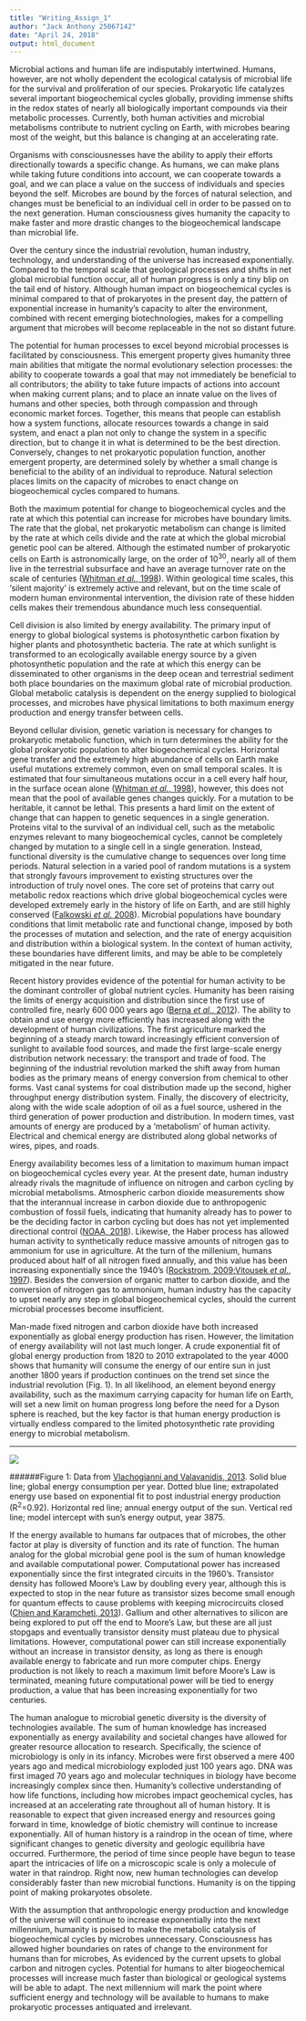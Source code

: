 ```yaml
---
title: "Writing_Assign_1"
author: "Jack Anthony 25067142"
date: "April 24, 2018"
output: html_document
---
```



Microbial actions and human life are indisputably intertwined. Humans, however, are not wholly dependent the ecological catalysis of microbial life for the survival and proliferation of our species. Prokaryotic life catalyzes several important biogeochemical cycles globally, providing immense shifts in the redox states of nearly all biologically important compounds via their metabolic processes. Currently, both human activities and microbial metabolisms contribute to nutrient cycling on Earth, with microbes bearing most of the weight, but this balance is changing at an accelerating rate. 

Organisms with consciousnesses have the ability to apply their efforts directionally towards a specific change. As humans, we can make plans while taking future conditions into account, we can cooperate towards a goal, and we can place a value on the success of individuals and species beyond the self. Microbes are bound by the forces of natural selection, and changes must be beneficial to an individual cell in order to be passed on to the next generation. Human consciousness gives humanity the capacity to make faster and more drastic changes to the biogeochemical landscape than microbial life. 

Over the century since the industrial revolution, human industry, technology, and understanding of the universe has increased exponentially. Compared to the temporal scale that geological processes and shifts in net global microbial function occur, all of human progress is only a tiny blip on the tail end of history. Although human impact on biogeochemical cycles is minimal compared to that of prokaryotes in the present day, the pattern of exponential increase in humanity’s capacity to alter the environment, combined with recent emerging biotechnologies, makes for a compelling argument that microbes will become replaceable in the not so distant future. 

The potential for human processes to excel beyond microbial processes is facilitated by consciousness. This emergent property gives humanity three main abilities that mitigate the normal evolutionary selection processes: the ability to cooperate towards a goal that may not immediately be beneficial to all contributors; the ability to take future impacts of actions into account when making current plans; and to place an innate value on the lives of humans and other species, both through compassion and through economic market forces. Together, this means that people can establish how a system functions, allocate resources towards a change in said system, and enact a plan not only to change the system in a specific direction, but to change it in what is determined to be the best direction. Conversely, changes to net prokaryotic population function, another emergent property, are determined solely by whether a small change is beneficial to the ability of an individual to reproduce. Natural selection places limits on the capacity of microbes to enact change on biogeochemical cycles compared to humans. 

Both the maximum potential for change to biogeochemical cycles and the rate at which this potential can increase for microbes have boundary limits. The rate that the global, net prokaryotic metabolism can change is limited by the rate at which cells divide and the rate at which  the global microbial genetic pool can be altered. Although the estimated number of prokaryotic cells on Earth is astronomically large, on the order of 10^30^, nearly all of them live in the terrestrial subsurface and have an average turnover rate on the scale of centuries ([Whitman _et al._, 1998](http://www.pnas.org/content/95/12/6578)). Within geological time scales, this ‘silent majority’ is extremely active and relevant, but on the time scale of modern human environmental intervention, the division rate of these hidden cells makes their tremendous abundance much less consequential. 

Cell division is also limited by energy availability. The primary input of energy to global biological systems is photosynthetic carbon fixation by higher plants and photosynthetic bacteria. The rate at which sunlight is transformed to an ecologically available energy source by a given photosynthetic population and the rate at which this energy can be disseminated to other organisms in the deep ocean and terrestrial sediment both place boundaries on the maximum global rate of microbial production. Global metabolic catalysis is dependent on the energy supplied to biological processes, and microbes have physical limitations to both maximum energy production and energy transfer between cells.

Beyond cellular division, genetic variation is necessary for changes to prokaryotic metabolic function, which in turn determines the ability for the global prokaryotic population to alter biogeochemical cycles. Horizontal gene transfer and the extremely high abundance of cells on Earth make useful mutations extremely common, even on small temporal scales. It is estimated that four simultaneous mutations occur in a cell every half hour, in the surface ocean alone ([Whitman _et al._, 1998](http://www.pnas.org/content/95/12/6578)), however, this does not mean that the pool of available genes changes quickly. For a mutation to be heritable, it cannot be lethal. This presents a hard limit on the extent of change that can happen to genetic sequences in a single generation. Proteins vital to the survival of an individual cell, such as the metabolic enzymes relevant to many biogeochemical cycles, cannot be completely changed by mutation to a single cell in a single generation. Instead, functional diversity is the cumulative change to sequences over long time periods. Natural selection in a varied pool of random mutations is a system that strongly favours improvement to existing structures over the introduction of truly novel ones. The core set of proteins that carry out metabolic redox reactions which drive global biogeochemical cycles were developed extremely early in the history of life on Earth, and are still highly conserved ([Falkowski _et al._ 2008](https://www.ncbi.nlm.nih.gov/pubmed/18497287)). Microbial populations have boundary conditions that limit metabolic rate and functional change, imposed by both the processes of mutation and selection, and the rate of energy acquisition and distribution within a biological system. In the context of human activity, these boundaries have different limits, and may be able to be completely mitigated in the near future.

Recent history provides evidence of the potential for human activity to be the dominant controller of global nutrient cycles. Humanity has been raising the limits of energy acquisition and distribution since the first use of controlled fire, nearly 600 000 years ago ([Berna _et al._, 2012](http://www.pnas.org/content/109/20/E1215)). The ability to obtain and use energy more efficiently has increased along with the development of human civilizations. The first agriculture marked the beginning of a steady march toward increasingly efficient conversion of sunlight to available food sources, and made the first large-scale energy distribution network necessary: the transport and trade of food. The beginning of the industrial revolution marked the shift away from human bodies as the primary means of energy conversion from chemical to other forms. Vast canal systems for coal distribution made up the second, higher throughput energy distribution system. Finally, the discovery of electricity, along with the wide scale adoption of oil as a fuel source, ushered in the third generation of power production and distribution. In modern times, vast amounts of energy are produced by a ‘metabolism’ of human activity. Electrical and chemical energy are distributed along global networks of wires, pipes, and roads.

Energy availability becomes less of a limitation to maximum human impact on biogeochemical cycles every year. At the present date, human industry already rivals the magnitude of influence on nitrogen and carbon cycling by microbial metabolisms. Atmospheric carbon dioxide measurements show that the interannual increase in carbon dioxide due to anthropogenic combustion of fossil fuels, indicating that humanity already has to power to be the deciding factor in carbon cycling but does has not yet implemented directional control ([NOAA, 2018](https://www.esrl.noaa.gov/gmd/ccgg/trends/)). Likewise, the Haber process has allowed human activity to synthetically reduce massive amounts of nitrogen gas to ammonium for use in agriculture. At the turn of the millenium, humans produced about half of all nitrogen fixed annually, and this value has been increasing exponentially since the 1940’s ([Rockstrom, 2009](https://www.nature.com/articles/461472a);[Vitousek _et al._, 1997](http://science.sciencemag.org/content/277/5325/494.full)). Besides the conversion of organic matter to carbon dioxide, and the conversion of nitrogen gas to ammonium, human industry has the capacity to upset nearly any step in global biogeochemical cycles, should the current microbial processes become insufficient. 

Man-made fixed nitrogen and carbon dioxide have both increased exponentially as global energy production has risen. However, the limitation of energy availability will not last much longer. A crude exponential fit of global energy production from 1820 to 2010 extrapolated to the year 4000 shows that humanity will consume the energy of our entire sun in just another 1800 years if production continues on the trend set since the industrial revolution (Fig. 1).  In all likelihood, an element beyond energy availability, such as the maximum carrying capacity for human life on Earth, will set a new limit on human progress long before the need for a Dyson sphere is reached, but the key factor is that human energy production is virtually endless compared to the limited photosynthetic rate providing energy to microbial metabolism. 


***
![](GlobalEnergyConsumption.png)

######Figure 1: Data from [Vlachogianni and Valavanidis, 2013](http://pubs.sciepub.com/education/1/3/2/index.html#Figure1). Solid blue line; global energy consumption per year. Dotted blue line; extrapolated energy use based on exponential fit to post industrial energy production (R^2^=0.92). Horizontal red line; annual energy output of the sun. Vertical red line; model intercept with sun’s energy output, year 3875.

If the energy available to humans far outpaces that of microbes, the other factor at play is diversity of function and its rate of function. The human analog for the global  microbial gene pool is the sum of human knowledge and available computational power. Computational power has increased exponentially since the first integrated circuits in the 1960’s. Transistor density has followed Moore’s Law by doubling every year, although this is expected to stop in the near future as transistor sizes become small enough for quantum effects to cause problems with keeping microcircuits closed ([Chien and Karamcheti, 2013](https://dl.acm.org/citation.cfm?id=2635529)). Gallium and other alternatives to silicon are being explored to put off the end to Moore’s Law, but these are all just stopgaps and eventually transistor density must plateau due to physical limitations. However, computational power can still increase exponentially without an increase in transistor density, as long as there is enough available energy to fabricate and run more computer chips. Energy production is not likely to reach a maximum limit before Moore’s Law is terminated, meaning future computational power will be tied to energy production, a value that has been increasing exponentially for two centuries. 

The human analogue to microbial genetic diversity is the diversity of technologies available. The sum of human knowledge has increased exponentially as energy availability and societal changes have allowed for greater resource allocation to research. Specifically, the science of microbiology is only in its infancy. Microbes were first observed a mere 400 years ago and medical microbiology exploded just 100 years ago. DNA was first imaged 70 years ago and molecular techniques in biology have become increasingly complex since then. Humanity’s collective understanding of how life functions, including how microbes impact geochemical cycles, has increased at an accelerating rate throughout all of human history. It is reasonable to expect that given increased energy and resources going forward in time, knowledge of biotic chemistry will continue to increase exponentially. All of human history is a raindrop in the ocean of time, where significant changes to genetic diversity and geologic equilibria have occurred. Furthermore, the period of time since people have begun to tease apart the intricacies of life on a microscopic scale is only a molecule of water in that raindrop. Right now, new human technologies can develop considerably faster than new microbial functions. Humanity is on the tipping point of making prokaryotes obsolete.

With the assumption that anthropologic energy production and knowledge of the universe will continue to increase exponentially into the next millennium, humanity is poised to make the metabolic catalysis of biogeochemical cycles by microbes unnecessary. Consciousness has allowed higher boundaries on rates of change to the environment for humans than for microbes, As evidenced by the current upsets to global carbon and nitrogen cycles. Potential for humans to alter biogeochemical processes will increase much faster than biological or geological systems will be able to adapt. The next millennium will mark the point where sufficient energy and technology will be available to humans to make prokaryotic processes antiquated and irrelevant.


